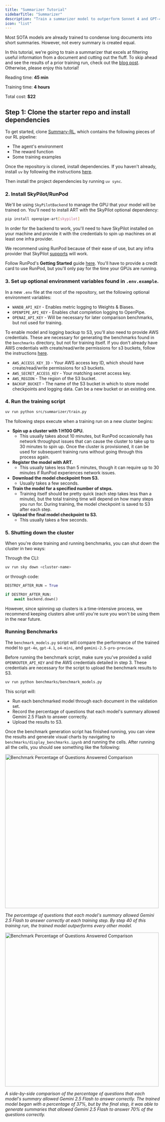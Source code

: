 ```yaml
---
title: "Summarizer Tutorial"
sidebarTitle: "Summarizer"
description: "Train a summarizer model to outperform Sonnet 4 and GPT-4.1."
icon: "list"
---
```


Most SOTA models are already trained to condense long documents into short summaries. However, not every summary is created equal.

In this tutorial, we're going to train a summarizer that excels at filtering useful information from a document and cutting out the fluff. To skip ahead and see the results of a prior training run, check out the [blog post](https://openpipe.ai/blog/summary-rl). Otherwise, please enjoy this tutorial!

<Info>

Reading time: <b>45 min</b>

Training time: <b>4 hours</b>

Total cost: <b>$22</b>

</Info>

## Step 1: Clone the starter repo and install dependencies

To get started, clone [Summary-RL](https://github.com/OpenPipe/Summary-RL/), which contains the following pieces of our RL pipeline:

- The agent's environment
- The reward function
- Some training examples

Once the repository is cloned, install dependencies. If you haven't already, install `uv` by following the instructions [here](https://docs.astral.sh/uv/getting-started/installation/).

Then install the project dependencies by running `uv sync`.

### 2. Install SkyPilot/RunPod

We'll be using `SkyPilotBackend` to manage the GPU that your model will be trained on. You'll need to install ART with the SkyPilot optional dependency:

```bash
pip install openpipe-art[skypilot]
```

In order for the backend to work, you'll need to have SkyPilot installed on your machine and provide it with the credentials to spin up machines on at least one infra provider.

We recommend using RunPod because of their ease of use, but any infra provider that SkyPilot [supports](https://docs.skypilot.co/en/latest/overview.html#bringing-your-infra) will work.

Follow RunPod's **Getting Started** guide [here](https://docs.runpod.io/integrations/skypilot/). You'll have to provide a credit card to use RunPod, but you'll only pay for the time your GPUs are running.

### 3. Set up optional environment variables found in `.env.example`.

In a new `.env` file at the root of the repository, set the following optional environment variables:

- `WANDB_API_KEY` - Enables metric logging to Weights & Biases.
- `OPENPIPE_API_KEY` - Enables chat completion logging to OpenPipe.
- `OPENAI_API_KEY` - Will be necessary for later comparison benchmarks, but not used for training.

To enable model and logging backup to S3, you'll also need to provide AWS credentials. These are necessary for generating the benchmarks found in the `benchmarks` directory, but not for training itself. If you don't already have AWS credentials with create/read/write permissions for s3 buckets, follow the instructions [here](https://github.com/OpenPipe/Summary-RL/blob/main/CONFIGURING_AWS.md).

- `AWS_ACCESS_KEY_ID` - Your AWS access key ID, which should have create/read/write permissions for s3 buckets.
- `AWS_SECRET_ACCESS_KEY` - Your matching secret access key.
- `AWS_REGION` - The region of the S3 bucket.
- `BACKUP_BUCKET` - The name of the S3 bucket in which to store model checkpoints and logging data. Can be a new bucket or an existing one.

### 4. Run the training script

```bash
uv run python src/summarizer/train.py
```

The following steps execute when a training run on a new cluster begins:

- **Spin up a cluster with 1 H100 GPU.**
  - This usually takes about 10 minutes, but RunPod occasionally has network throughput issues that can cause the cluster to take up to 30 minutes to spin up. Once the cluster is provisioned, it can be used for subsequent training runs without going through this process again.
- **Register the model with ART.**
  - This usually takes less than 5 minutes, though it can require up to 30 minutes if RunPod experiences network issues.
- **Download the model checkpoint from S3.**
  - Usually takes a few seconds.
- **Train the model for a specified number of steps.**
  - Training itself should be pretty quick (each step takes less than a minute), but the total training time will depend on how many steps you run for. During training, the model checkpoint is saved to S3 after each step.
- **Upload the final model checkpoint to S3.**
  - This usually takes a few seconds.

### 5. Shutting down the cluster

When you're done training and running benchmarks, you can shut down the cluster in two ways:

Through the CLI:

```bash
uv run sky down <cluster-name>
```

or through code:

```python
DESTROY_AFTER_RUN = True

if DESTROY_AFTER_RUN:
    await backend.down()
```

However, since spinning up clusters is a time-intensive process, we recommend keeping clusters alive until you're sure you won't be using them in the near future.

### Running Benchmarks

The `benchmark_models.py` script will compare the performance of the trained model to `gpt-4o`, `gpt-4.1`, `o4-mini`, and `gemini-2.5-pro-preview`.

Before running the benchmark script, make sure you've provided a valid `OPENROUTER_API_KEY` and the AWS credentials detailed in step 3. These credentials are necessary for the script to upload the benchmark results to S3.

```bash
uv run python benchmarks/benchmark_models.py
```

This script will:

- Run each benchmarked model through each document in the validation set.
- Record the percentage of questions that each model's summary allowed Gemini 2.5 Flash to answer correctly.
- Upload the results to S3.

Once the benchmark generation script has finished running, you can view the results and generate visual charts by navigating to `benchmarks/display_benchmarks.ipynb` and running the cells. After running all the cells, you should see something like the following:

<img
  src="https://github.com/OpenPipe/Summary-RL/raw/main/assets/benchmarks/summarize/percentage-training-progress.svg"
  alt="Benchmark Percentage of Questions Answered Comparison"
  width="500"
/>

_The percentage of questions that each model's summary allowed Gemini 2.5 Flash to answer correctly at each training step. By step 40 of this training run, the trained model outperforms every other model._

<img
  src="https://github.com/OpenPipe/Summary-RL/raw/main/assets/benchmarks/summarize/percentage-comparison.svg"
  alt="Benchmark Percentage of Questions Answered Comparison"
  width="500"
/>

_A side-by-side comparison of the percentage of questions that each model's summary allowed Gemini 2.5 Flash to answer correctly. The trained model began with a percentage of 37%, but by the final step, it was able to generate summaries that allowed Gemini 2.5 Flash to answer 70% of the questions correctly._
